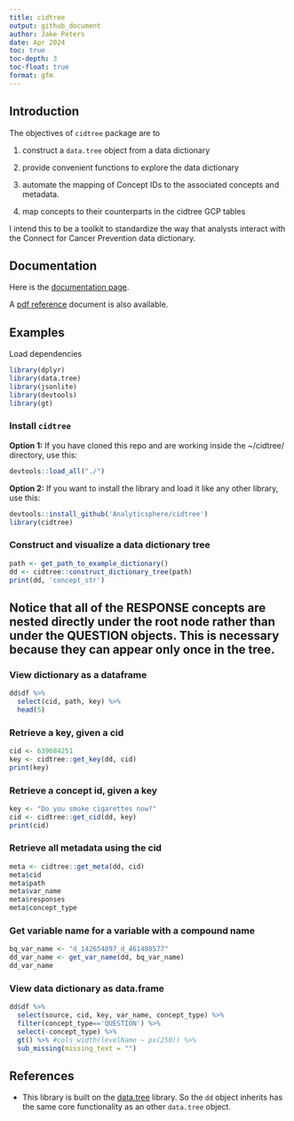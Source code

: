 ```yaml
---
title: cidtree
output: github_document
author: Jake Peters
date: Apr 2024
toc: true
toc-depth: 3
toc-float: true
format: gfm
---
```


<!-- README.md is generated from README.Rmd. Please edit that file -->

## Introduction 

The objectives of `cidtree` package are to

1.  construct a `data.tree` object from a data dictionary

2.  provide convenient functions to explore the data dictionary

3.  automate the mapping of Concept IDs to the associated concepts and metadata.

4.  map concepts to their counterparts in the cidtree GCP tables

I intend this to be a toolkit to standardize the way that analysts interact with the Connect for Cancer Prevention data dictionary.

## Documentation
Here is the [documentation page](https://analyticsphere.github.io/cidtree/index.html).

A [pdf reference](https://github.com/Analyticsphere/cidtree/blob/main/cidtree_docs.pdf) document is also available. 

## Examples

Load dependencies

```r
library(dplyr)
library(data.tree)
library(jsonlite)
library(devtools)
library(gt)
```

### Install `cidtree`

**Option 1:** If you have cloned this repo and are working inside the \~/cidtree/ directory, use this:

```r
devtools::load_all("./")
```

**Option 2:** If you want to install the library and load it like any other library, use this:

```r
devtools::install_github('Analyticsphere/cidtree')
library(cidtree)
```

### Construct and visualize a data dictionary tree

```r
path <- get_path_to_example_dictionary()
dd <- cidtree::construct_dictionary_tree(path)
print(dd, 'concept_str')
```

::: callout-note
## Notice that all of the RESPONSE concepts are nested directly under the root node rather than under the QUESTION objects. This is necessary because they can appear only once in the tree.
:::

### View dictionary as a dataframe

```r

dd$df %>% 
  select(cid, path, key) %>%
  head(5)
```

### Retrieve a key, given a cid

```r
cid <- 639684251
key <- cidtree::get_key(dd, cid)
print(key)
```

### Retrieve a concept id, given a key

```r
key <- "Do you smoke cigarettes now?"
cid <- cidtree::get_cid(dd, key)
print(cid)
```

### Retrieve all metadata using the cid

```r
meta <- cidtree::get_meta(dd, cid)
meta$cid
meta$path
meta$var_name
meta$responses
meta$concept_type
```

### Get variable name for a variable with a compound name

```r
bq_var_name <- "d_142654897_d_461488577"
dd_var_name <- get_var_name(dd, bq_var_name)
dd_var_name
```

### View data dictionary as data.frame

```r
dd$df %>% 
  select(source, cid, key, var_name, concept_type) %>% 
  filter(concept_type=='QUESTION') %>% 
  select(-concept_type) %>%
  gt() %>% #cols_width(levelName ~ px(250)) %>%
  sub_missing(missing_text = "")
```

## References

-   This library is built on the [data.tree](https://cran.r-project.org/web/packages/data.tree/vignettes/data.tree.html) library. So the `dd` object inherits has the same core functionality as an other `data.tree` object.
